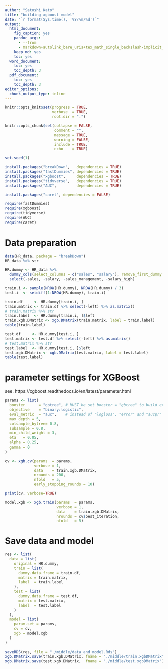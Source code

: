 ```yaml
---
author: "Satoshi Kato"
title: "building xgboost model"
date: "`r format(Sys.time(), '%Y/%m/%d')`"
output:
  html_document:
    fig_caption: yes
    pandoc_args:
      - --from
      - markdown+autolink_bare_uris+tex_math_single_backslash-implicit_figures
    keep_md: yes
    toc: yes
  word_document:
    toc: yes
    toc_depth: 3
  pdf_document:
    toc: yes
    toc_depth: 3
editor_options: 
  chunk_output_type: inline
---
```


```r
knitr::opts_knit$set(progress = TRUE, 
                     verbose  = TRUE, 
                     root.dir = ".")

knitr::opts_chunk$set(collapse = FALSE, 
                      comment = "", 
                      message = TRUE, 
                      warning = FALSE, 
                      include = TRUE,
                      echo    = TRUE)

set.seed(1)
```

```r
install.packages("breakDown",   dependencies = TRUE)
install.packages("fastDummies", dependencies = TRUE)
install.packages("xgboost",     dependencies = TRUE)
install.packages("tidyverse",   dependencies = TRUE)
install.packages("AUC",         dependencies = TRUE)

install.packages("caret", dependencies = FALSE)

```

```r
require(fastDummies)
require(xgboost)
require(tidyverse)
require(AUC)
require(caret)

```

# Data preparation

```r
data(HR_data, package = "breakDown")
HR_data %>% str

HR.dummy <- HR_data %>% 
  dummy_cols(select_columns = c("sales", "salary"), remove_first_dummy = FALSE) %>% 
  select(-sales, -salary, -sales_management, -salary_high)

train.i <- sample(NROW(HR.dummy), NROW(HR.dummy) / 3)
test.i  <- setdiff(1:NROW(HR.dummy), train.i)

train.df     <- HR.dummy[train.i, ] 
train.matrix <- train.df %>% select(-left) %>% as.matrix()
# train.matrix %>% str
train.label  <- HR.dummy[train.i, ]$left
train.xgb.DMatrix <- xgb.DMatrix(train.matrix, label = train.label)
table(train.label)

test.df     <- HR.dummy[test.i, ] 
test.matrix <- test.df %>% select(-left) %>% as.matrix()
# test.matrix %>% str
test.label  <- HR.dummy[test.i, ]$left
test.xgb.DMatrix <- xgb.DMatrix(test.matrix, label = test.label)
table(test.label)

```

# parameter settings for XGBoost

see. https://xgboost.readthedocs.io/en/latest/parameter.html

```r
params <- list(
  booster      = "gbtree", # MUST be set booster = "gbtree" to build explainer
  objective    = "binary:logistic",
  eval_metric  = "auc",    # instead of "logloss", "error" and "aucpr"
  max_depth = 5,
  colsample_bytree= 0.8,
  subsample = 0.8,
  min_child_weight = 3,
  eta   = 0.05,
  alpha = 0.25,
  gamma = 0
) 

```

```r
cv <- xgb.cv(params  = params, 
             verbose = 1,
             data    = train.xgb.DMatrix,
             nrounds = 200,
             nfold   = 5,
             early_stopping_rounds = 10)

print(cv, verbose=TRUE)

```

```r
model.xgb <- xgb.train(params  = params, 
                       verbose = 1,
                       data    = train.xgb.DMatrix,
                       nrounds = cv$best_iteration,
                       nfold   = 5)

```

# Save data and model

```r
res <- list(
  data = list(
    original = HR.dummy,
    train = list(
      dummy.data.frame = train.df,
      matrix = train.matrix,
      label  = train.label
    ),
    test = list(
      dummy.data.frame = test.df,
      matrix = test.matrix,
      label  = test.label
    )
  ),
  model = list(
    param.set = params,
    cv = cv,
    xgb = model.xgb
  )
)
 
saveRDS(res, file = "./middle/data_and_model.Rds")
xgb.DMatrix.save(train.xgb.DMatrix, fname = "./middle/train.xgbDMatrix")
xgb.DMatrix.save(test.xgb.DMatrix,  fname = "./middle/test.xgbDMatrix")

```


